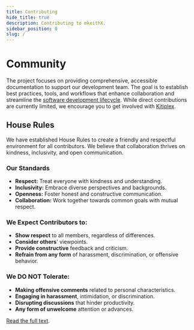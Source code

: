 ```yaml
---
title: Contributing
hide_title: true
description: Contributing to mkeithX.
sidebar_position: 0
slug: /
---
```


<!-- import Contributing from "@site/../CONTRIBUTING.md"; -->

<!-- <Contributing /> -->

# Community 
The project focuses on providing comprehensive, accessible documentation to support our development team. The goal is to establish best practices, tools, and workflows that enhance collaboration and streamline the [software development lifecycle](/foobar). While direct contributions are currently limited, we encourage you to get involved with [Kitiplex](https://github.com/kitiplex).

## House Rules

We have established House Rules to create a friendly and respectful environment for all contributors. We believe that collaboration thrives on kindness, inclusivity, and open communication.

### Our Standards

  - **Respect:** Treat everyone with kindness and understanding.
  - **Inclusivity:** Embrace diverse perspectives and backgrounds.
  - **Openness:** Foster honest and constructive communication.
  - **Collaboration:** Work together towards common goals with mutual respect.

### We Expect Contributors to:

  - **Show respect** to all members, regardless of differences.
  - **Consider others**' viewpoints.
  - **Provide constructive** feedback and criticism.
  - **Refrain from any form** of harassment, discrimination, or offensive behavior.

### We DO NOT Tolerate:

  - **Making offensive comments** related to personal characteristics.
  - **Engaging in harassment**, intimidation, or discrimination.
  - **Disrupting discussions** that hinder productivity.
  - **Any form of unwelcome** attention or advances.

[Read the full text](https://github.com/mkeithX/mkeithx.github.io/blob/main/CODE_OF_CONDUCT.md).


